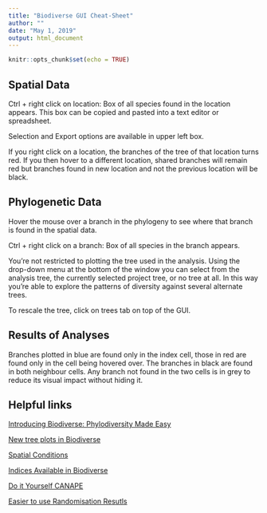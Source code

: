 ---
title: "Biodiverse GUI Cheat-Sheet"
author: ""
date: "May 1, 2019"
output: html_document
---

```{r setup, include=FALSE}
knitr::opts_chunk$set(echo = TRUE)
```

## Spatial Data

Ctrl + right click on location: Box of all species found in the location appears. This box can be copied and pasted into a text editor or spreadsheet.

Selection and Export options are available in upper left box.

If you right click on a location, the branches of the tree of that location turns red. If you then hover to a different location, shared branches will remain red but branches found in new location and not the previous location will be black.

## Phylogenetic Data

Hover the mouse over a branch in the phylogeny to see where that branch is found in the spatial data.

Ctrl + right click on a branch: Box of all species in the branch appears.

You’re not restricted to plotting the tree used in the analysis. Using the drop-down menu at the bottom of the window you can select from the analysis tree, the currently selected project tree, or no tree at all. In this way you’re able to explore the patterns of diversity against several alternate trees.

To rescale the tree, click on trees tab on top of the GUI.


## Results of Analyses

Branches plotted in blue are found only in the index cell, those in red are found only in the cell being hovered over. The branches in black are found in both neighbour cells. Any branch not found in the two cells is in grey to reduce its visual impact without hiding it.

## Helpful links

[Introducing Biodiverse: Phylodiversity Made Easy](https://methodsblog.com/2016/01/22/biodiverse/)

[New tree plots in Biodiverse](http://biodiverse-analysis-software.blogspot.com/2014/10/new-tree-plots-in-biodiverse.html)

[Spatial Conditions](https://github.com/shawnlaffan/biodiverse/wiki/SpatialConditions)

[Indices Available in Biodiverse](https://github.com/shawnlaffan/biodiverse/wiki/Indices)

[Do it Yourself CANAPE](http://biodiverse-analysis-software.blogspot.com/2014/11/do-it-yourself-canape.html)

[Easier to use Randomisation Resutls](http://biodiverse-analysis-software.blogspot.com/search/label/CANAPE)




